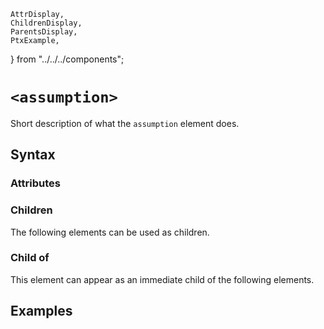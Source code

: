     AttrDisplay,
    ChildrenDisplay,
    ParentsDisplay,
    PtxExample,
} from "../../../components";

# `<assumption>`

Short description of what the `assumption` element does.

## Syntax

### Attributes

<AttrDisplay name="assumption" />

### Children

The following elements can be used as children.

<ChildrenDisplay name="assumption" />

### Child of

This element can appear as an immediate child of the following elements.

<ParentsDisplay name="assumption" />

## Examples

    